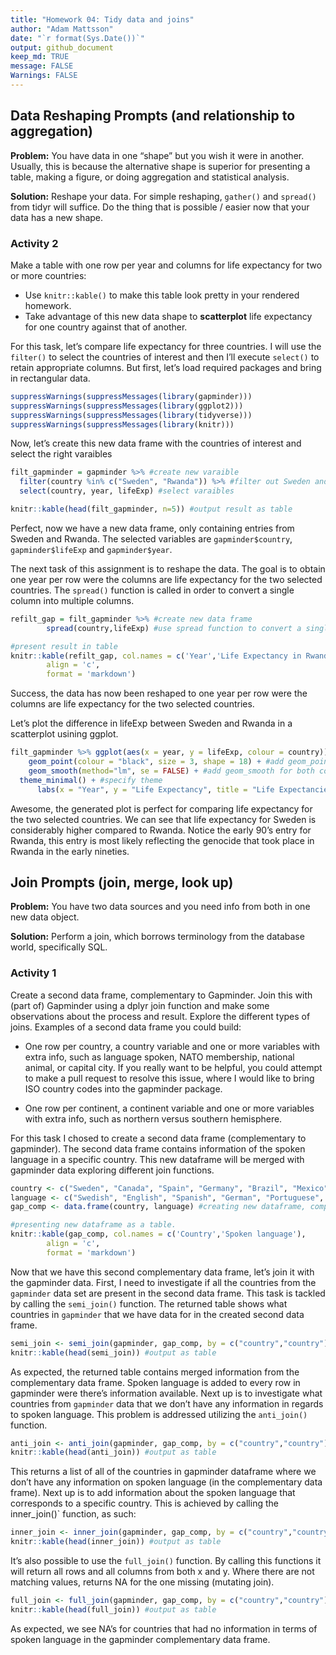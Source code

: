 ```yaml
---  
title: "Homework 04: Tidy data and joins"  
author: "Adam Mattsson"  
date: "`r format(Sys.Date())`"
output: github_document
keep_md: TRUE
message: FALSE
Warnings: FALSE
---
```


## Data Reshaping Prompts (and relationship to aggregation)
**Problem:** You have data in one “shape” but you wish it were in another. Usually, this is because the alternative shape is superior for presenting a table, making a figure, or doing aggregation and statistical analysis.

**Solution:** Reshape your data. For simple reshaping, `gather()` and `spread()` from tidyr will suffice. Do the thing that is possible / easier now that your data has a new shape.

### Activity 2
Make a table with one row per year and columns for life expectancy for two or more countries: 

- Use `knitr::kable()` to make this table look pretty in your rendered homework.
- Take advantage of this new data shape to **scatterplot** life expectancy for one country against that of another.

For this task, let's compare life expectancy for three countries. I will use the `filter()` to select the countries of interest and then I'll execute `select()` to retain appropriate columns. But first, let's load required packages and bring in rectangular data. 

```r
suppressWarnings(suppressMessages(library(gapminder))) 
suppressWarnings(suppressMessages(library(ggplot2)))
suppressWarnings(suppressMessages(library(tidyverse)))
suppressWarnings(suppressMessages(library(knitr)))
```

Now, let's create this new data frame with the countries of interest and select the right varaibles
```r
filt_gapminder = gapminder %>% #create new varaible
  filter(country %in% c("Sweden", "Rwanda")) %>% #filter out Sweden and Rwanda from original gapminder dataset
  select(country, year, lifeExp) #select varaibles

knitr::kable(head(filt_gapminder, n=5)) #output result as table
```

Perfect, now we have a new data frame, only containing entries from Sweden and Rwanda. The selected variables are `gapminder$country`, `gapminder$lifeExp` and `gapminder$year`. 

The next task of this assignment is to reshape the data. The goal is to obtain one year per row were the columns are life expectancy for the two selected countries. The `spread()` function is called in order to convert a single column into multiple columns.
```r
refilt_gap = filt_gapminder %>% #create new data frame
        spread(country,lifeExp) #use spread function to convert a single column in to multiple

#present result in table
knitr::kable(refilt_gap, col.names = c('Year','Life Expectancy in Rwanda', 'Life Expectancy in Sweden'),
        align = 'c',
        format = 'markdown')
```

Success, the data has now been reshaped to one year per row were the columns are life expectancy for the two selected countries.

Let's plot the difference in lifeExp between Sweden and Rwanda in a scatterplot usining ggplot.
```r
filt_gapminder %>% ggplot(aes(x = year, y = lifeExp, colour = country)) + 
    geom_point(colour = "black", size = 3, shape = 18) + #add geom_point for each country
    geom_smooth(method="lm", se = FALSE) + #add geom_smooth for both countries
  theme_minimal() + #specify theme
      labs(x = "Year", y = "Life Expectancy", title = "Life Expectancies for Sweden and Rwanda", caption = "Based on data from the Gapminder dataset") #adding lables
```

Awesome, the generated plot is perfect for comparing life expectancy for the two selected countries. We can see that life expectancy for Sweden is considerably higher compared to Rwanda. Notice the early 90's entry for Rwanda, this entry is most likely reflecting the genocide that took place in Rwanda in the early nineties. 

## Join Prompts (join, merge, look up)
**Problem:** You have two data sources and you need info from both in one new data object.

**Solution:** Perform a join, which borrows terminology from the database world, specifically SQL.

### Activity 1
Create a second data frame, complementary to Gapminder. Join this with (part of) Gapminder using a dplyr join function and make some observations about the process and result. Explore the different types of joins. Examples of a second data frame you could build:

- One row per country, a country variable and one or more variables with extra info, such as language spoken, NATO membership, national animal, or capital city. If you really want to be helpful, you could attempt to make a pull request to resolve this issue, where I would like to bring ISO country codes into the gapminder package.

- One row per continent, a continent variable and one or more variables with extra info, such as northern versus southern hemisphere.

For this task I chosed to create a second data frame (complementary to gapminder). The second data frame contains information of the spoken language in a specific country. This new dataframe will be merged with gapminder data exploring different join functions. 
```r
country <- c("Sweden", "Canada", "Spain", "Germany", "Brazil", "Mexico") #Specifying countries in new data fraame
language <- c("Swedish", "English", "Spanish", "German", "Portuguese", "Spanish") #adding coresponding spoken languages for each country
gap_comp <- data.frame(country, language) #creating new dataframe, complementary to gapminder

#presenting new dataframe as a table.
knitr::kable(gap_comp, col.names = c('Country','Spoken language'),
        align = 'c',
        format = 'markdown')
```

Now that we have this second complementary data frame, let's join it with the gapminder data. First, I need to investigate if all the countries from the `gapminder` data set are present in the second data frame. This task is tackled by calling the `semi_join()` function. The returned table shows what countries in `gapminder` that we have data for in the created second data frame.
```r
semi_join <- semi_join(gapminder, gap_comp, by = c("country","country")) #Return all rows from x where there are matching values in y, keeping just columns from x.
knitr::kable(head(semi_join)) #output as table
```

As expected, the returned table contains merged information from the complementary data frame. Spoken language is added to every row in gapminder were there's information available. Next up is to investigate what countries from `gapminder` data that we don't have any information in regards to spoken language. This problem is addressed utilizing the `anti_join()` function. 
```r
anti_join <- anti_join(gapminder, gap_comp, by = c("country","country")) #Return all rows from x where there are not matching values in y, keeping just columns from x.
knitr::kable(head(anti_join)) #output as table
```

This returns a list of all of the countries in gapminder dataframe where we don't have any information on spoken language (in the complementary data frame). Next up is to add information about the spoken language that corresponds to a specific country. This is achieved by calling the inner_join()` function, as such:
```r
inner_join <- inner_join(gapminder, gap_comp, by = c("country","country")) #Return all rows from x where there are matching values in y, and all columns from x and y. 
knitr::kable(head(inner_join)) #output as table
```

It's also possible to use the `full_join()` function. By calling this functions it will return all rows and all columns from both x and y. Where there are not matching values, returns NA for the one missing (mutating join).
```r
full_join <- full_join(gapminder, gap_comp, by = c("country","country")) #Return all rows and all columns from both x and y. Where there are not matching values, returns NA for the one missing. This is a mutating join.
knitr::kable(head(full_join)) #output as table
```

As expected, we see NA's for countries that had no information in terms of spoken language in the gapminder complementary data frame. 